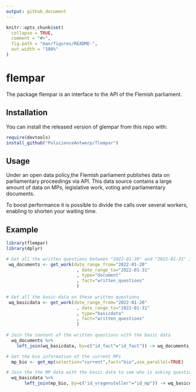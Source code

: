 ```yaml
---
output: github_document
---
```


<!-- README.md is generated from README.Rmd. Please edit that file -->

```r
knitr::opts_chunk$set(
  collapse = TRUE,
  comment = "#>",
  fig.path = "man/figures/README-",
  out.width = "100%"
)
```

# flempar

<!-- badges: start -->
<!-- badges: end -->

The package flempar is an interface to the API of the Flemish parliament.

## Installation

You can install the released version of glempar from this repo with:

``` r
require(devtools)
install_github("PolscienceAntwerp/flempar")
```

## Usage

Under an open data policy,the Flemish parliament publishes data on
parliamentary proceedings via API. This data source contains a large
amount of data on MPs, legislative work, voting and parliamentary
documents.

To boost performance it is possible to divide the calls over several
workers, enabling to shorten your waiting time.

## Example

``` r
library(flempar)
library(dplyr)

# Get all the written questions between "2022-01-20" and "2022-01-31" in a dataframe
 wq_documents <- get_work(date_range_from="2022-01-20"
                           , date_range_to="2022-01-31"
                           , type="document"
                           , fact="written_questions"
                           )
                           
# Get all the basic data on these written questions
 wq_basicdata <- get_work(date_range_from="2022-01-20"
                           , date_range_to="2022-01-31"
                           , type="basicdata"
                           , fact="written_questions"
                           )
                           
# Join the content of the written questions with the basic data
  wq_documents %>%
    left_join(wq_basicdata, by=c("id_fact"="id_fact")) -> wq_documents_basicdata

# Get the bio information of the current MPs
  mp_bio <- get_mp(selection="current",fact="bio",use_parallel=TRUE)

# Join the the MP data with the basic data to see who is asking questions     
  wq_basicdata %>%
       left_join(mp_bio, by=c("id_vragensteller"="id_mp")) -> wq_basicdata_mp
             
```
